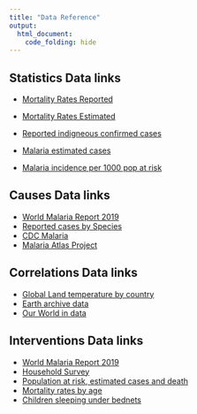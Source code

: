 ```yaml
---
title: "Data Reference"
output:
  html_document:
    code_folding: hide
---
```


<style type="text/css">

h1.title {
  
  text-align: center
}

</style>



## Statistics Data links

* [Mortality Rates Reported](https://apps.who.int/gho/athena/data/GHO/MALARIA001.html?profile=ztable&filter=COUNTRY:*)


* [Mortality Rates Estimated](https://apps.who.int/gho/athena/data/GHO/MALARIA003.html?profile=ztable&filter=COUNTRY:*)


* [Reported indigneous confirmed cases](https://apps.who.int/gho/athena/data/GHO/WHS3_48.html?profile=ztable&filter=COUNTRY:*)


* [Malaria estimated cases](https://apps.who.int/gho/athena/data/GHO/MALARIA002.html?profile=ztable&filter=COUNTRY:*)


* [Malaria incidence per 1000 pop at risk](https://apps.who.int/gho/athena/data/GHO/SDGMALARIA.html?profile=ztable&filter=COUNTRY:*;REGION:*)



## Causes Data links
* [World Malaria Report 2019](https://www.who.int/publications/i/item/9789241565721)
* [Reported cases by Species](data/reported_cases_by_species.xls)
* [CDC Malaria](https://www.cdc.gov/malaria/about/biology/index.html#tabs-1-6)
* [Malaria Atlas Project](https://cran.r-project.org/web/packages/malariaAtlas/vignettes/overview.html)

## Correlations Data links
* [Global Land temperature by country](data/GlobalLandTemperaturesByCountry.csv)
* [Earth archive data](http://berkeleyearth.org/archive/data/)
* [Our World in data]( https://ourworldindata.org/malaria)



## Interventions Data links
* [World Malaria Report 2019](https://www.who.int/publications/i/item/9789241565721)
* [Household Survey](data/household_survey_STAT.xls)
* [Population at risk, estimated cases and death](data/population_at_risk_estimated_cases_deaths.xls)
* [Mortality rates by age](https://ourworldindata.org/grapher/malaria-death-rates-by-age)
* [Children sleeping under bednets](https://ourworldindata.org/grapher/children-sleeping-under-treated-bednet?region=World)


